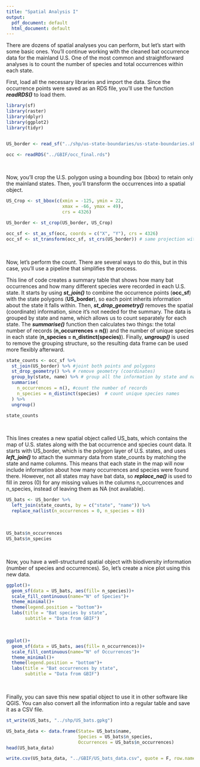 ```yaml
---
title: "Spatial Analysis I"
output:
  pdf_document: default
  html_document: default
---
```


There are dozens of spatial analyses you can perform, but let’s start with some basic ones. You’ll continue working with the cleaned bat occurrence data for the mainland U.S. One of the most common and straightforward analyses is to count the number of species and total occurrences within each state.

First, load all the necessary libraries and import the data. Since the occurrence points were saved as an RDS file, you’ll use the function <b>*readRDS()*</b> to load them.

```r
library(sf)
library(raster)
library(dplyr)
library(ggplot2)
library(tidyr)


US_border <- read_sf("../shp/us-state-boundaries/us-state-boundaries.shp")

occ <- readRDS("../GBIF/occ_final.rds")
```
<br>

Now, you’ll crop the U.S. polygon using a bounding box (bbox) to retain only the mainland states. Then, you'll transform the occurrences into a spatial object.

```r
US_Crop <- st_bbox(c(xmin = -125, ymin = 22, 
                     xmax = -66, ymax = 49),
                     crs = 4326)

US_border <- st_crop(US_border, US_Crop)
```
```r

occ_sf <- st_as_sf(occ, coords = c("X", "Y"), crs = 4326)
occ_sf <- st_transform(occ_sf, st_crs(US_border)) # same projection with the polygon

```
<br>

Now, let’s perform the count. There are several ways to do this, but in this case, you’ll use a pipeline that simplifies the process.

This line of code creates a summary table that shows how many bat occurrences and how many different species were recorded in each U.S. state. It starts by using <b>*st_join()*</b> to combine the occurrence points (**occ_sf**) with the state polygons (**US_border**), so each point inherits information about the state it falls within. Then, <b>*st_drop_geometry()*</b> removes the spatial (coordinate) information, since it’s not needed for the summary. The data is grouped by state and name, which allows us to count separately for each state. The <b>*summarise()*</b> function then calculates two things: the total number of records (**n_occurrences = n()**) and the number of unique species in each state (**n_species = n_distinct(species)**). Finally, <b>*ungroup()*</b> is used to remove the grouping structure, so the resulting data frame can be used more flexibly afterward.

```r
state_counts <- occ_sf %>%
  st_join(US_border) %>% #joint both points and polygons
  st_drop_geometry() %>% # remove geometry (coordinates)
  group_by(state, name) %>% # group all the information by state and name
  summarise(
    n_occurrences = n(), #count the number of records
    n_species = n_distinct(species)  # count unique species names
  ) %>%
  ungroup()

state_counts
```
<br>

This lines creates a new spatial object called US_bats, which contains the map of U.S. states along with the bat occurrence and species count data. It starts with US_border, which is the polygon layer of U.S. states, and uses <b>*left_join()*</b> to attach the summary data from state_counts by matching the state and name columns. This means that each state in the map will now include information about how many occurrences and species were found there. However, not all states may have bat data, so <b>*replace_na()*</b> is used to fill in zeros (0) for any missing values in the columns n_occurrences and n_species, instead of leaving them as NA (not available).

```r
US_bats <- US_border %>%
  left_join(state_counts, by = c("state", "name")) %>%
  replace_na(list(n_occurrences = 0, n_species = 0))
```
<br>
```r
US_bats$n_occurrences
US_bats$n_species
```
<br>

Now, you have a well-structured spatial object with biodiversity information (number of species and occurrences). So, let’s create a nice plot using this new data.

```r
ggplot()+
  geom_sf(data = US_bats, aes(fill= n_species))+
  scale_fill_continuous(name="N° of Species")+
  theme_minimal()+
  theme(legend.position = "bottom")+
  labs(title = "Bat species by state",
       subtitle = "Data from GBIF")
```
<br>
```r
ggplot()+
  geom_sf(data = US_bats, aes(fill= n_occurrences))+
  scale_fill_continuous(name="N° of Occurrences")+
  theme_minimal()+
  theme(legend.position = "bottom")+
  labs(title = "Bat occurrences by state",
       subtitle = "Data from GBIF")
```
<br>

Finally, you can save this new spatial object to use it in other software like QGIS. You can also convert all the information into a regular table and save it as a CSV file.

```r
st_write(US_bats, "../shp/US_bats.gpkg")

US_bata_data <- data.frame(State= US_bats$name,
                           Species = US_bats$n_species,
                           Occurrences = US_bats$n_occurrences)
head(US_bata_data)

write.csv(US_bata_data, "../GBIF/US_bats_data.csv", quote = F, row.names = F)
```